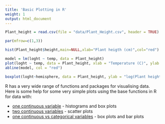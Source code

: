 ```yaml
---
title: 'Basic Plotting in R'
weight: 1
output: html_document
---
```


```r
Plant_height = read.csv(file = "data/Plant_Height.csv", header = TRUE)

par(mfrow=c(1,3)) 

hist(Plant_height$height,main=NULL,xlab="Plant heigth (cm)",col="red")

model = lm(loght ~ temp, data = Plant_height)
plot(loght ~ temp, data = Plant_height, xlab = "Temperature (C)", ylab = "log(Plant height)",pch=16,col="darkgreen")
abline(model, col = "red")

boxplot(loght~hemisphere, data = Plant_height, ylab = "log(Plant height)",xlab = "Hemisphere", names = c("South","North"),col="lightblue")
```

R has a very wide range of functions and packages for visualising data. Here is some help for some very simple plots using the base functions in R for data with:  

* [one continuous variable](/../graphics/basic-plotting/one-continuous/) - histograms and box plots  
* [two continuous variables](/../graphics/basic-plotting/two-continuous/) - scatter plots  
* [one continuous vs categorical variables](/../graphics/basic-plotting/one-continuous-one-factor/) - box plots and bar plots  

